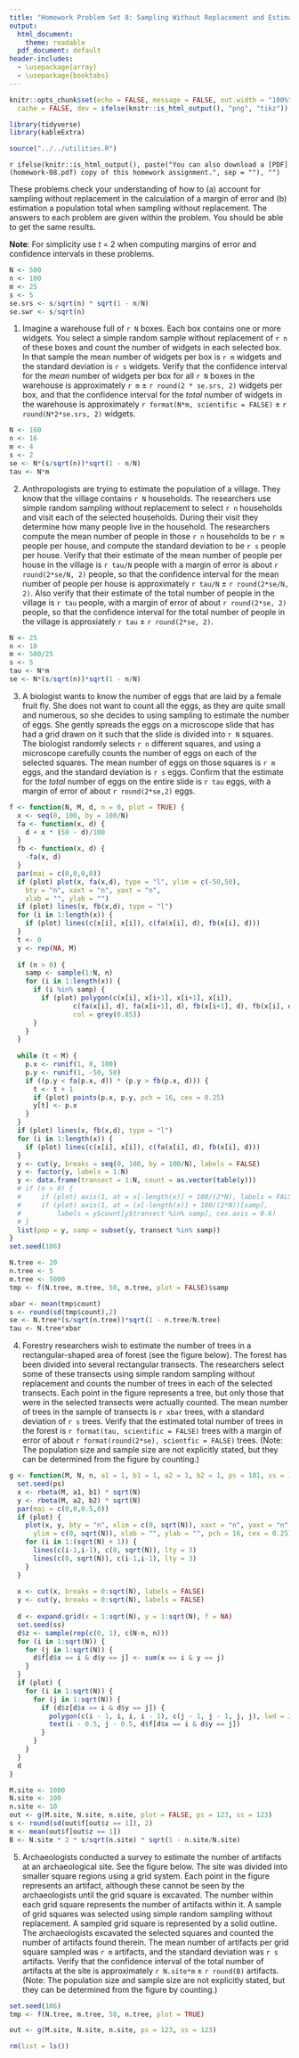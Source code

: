 ```yaml
---
title: "Homework Problem Set 8: Sampling Without Replacement and Estimating Totals"
output: 
  html_document: 
    theme: readable
  pdf_document: default
header-includes:
  - \usepackage{array}
  - \usepackage{booktabs}
---
```


```r
knitr::opts_chunk$set(echo = FALSE, message = FALSE, out.width = "100%", fig.align = "center", 
  cache = FALSE, dev = ifelse(knitr::is_html_output(), "png", "tikz"))
```

```r
library(tidyverse)
library(kableExtra)
```

```r
source("../../utilities.R")
```

`r ifelse(knitr::is_html_output(), paste("You can also download a [PDF](homework-08.pdf) copy of this homework assignment.", sep = ""), "")`

These problems check your understanding of how to (a) account for sampling without replacement in the calculation of a margin of error and (b) estimation a population total when sampling without replacement. The answers to each problem are given within the problem. You should be able to get the same results. 

**Note**: For simplicity use $t$ = 2 when computing margins of error and confidence intervals in these problems.

```r
N <- 500
n <- 100
m <- 25
s <- 5
se.srs <- s/sqrt(n) * sqrt(1 - n/N)
se.swr <- s/sqrt(n)
```

1. Imagine a warehouse full of `r N` boxes. Each box contains one or more widgets. You select a simple random sample without replacement of `r n` of these boxes and count the number of widgets in each selected box. In that sample the mean number of widgets per box is `r m` widgets and the standard deviation is `r s` widgets. Verify that the confidence interval for the *mean* number of widgets per box for all `r N` boxes in the warehouse is approximately `r m` $\pm$ `r round(2 * se.srs, 2)` widgets per box, and that the confidence interval for the *total* number of widgets in the warehouse is approximately `r format(N*m, scientific = FALSE)` $\pm$ `r round(N*2*se.srs, 2)` widgets. 

```r
N <- 160
n <- 16
m <- 4
s <- 2
se <- N*(s/sqrt(n))*sqrt(1 - n/N)
tau <- N*m
```

2. Anthropologists are trying to estimate the population of a village. They know that the village contains `r N` households. The researchers use simple random sampling without replacement to select `r n` households and visit each of the selected households. During their visit they determine how many people live in the household. The researchers compute the mean number of people in those `r n` households to be `r m` people per house, and compute the standard deviation to be `r s` people per house. Verify that their estimate of the mean number of people per house in the village is `r tau/N` people with a margin of error is about `r round(2*se/N, 2)` people, so that the confidence interval for the mean number of people per house is approximately `r tau/N` $\pm$ `r round(2*se/N, 2)`. Also verify that their estimate of the total number of people in the village is `r tau` people, with a margin of error of about `r round(2*se, 2)` people, so that the confidence interval for the total number of people in the village is approxiately `r tau` $\pm$ `r round(2*se, 2)`. 

```r
N <- 25
n <- 10
m <- 500/25
s <- 5
tau <- N*m
se <- N*(s/sqrt(n))*sqrt(1 - n/N)
```

3. A biologist wants to know the number of eggs that are laid by a female fruit fly. She does not want to count all the eggs, as they are quite small and numerous, so she decides to using sampling to estimate the number of eggs. She gently spreads the eggs on a microscope slide that has had a grid drawn on it such that the slide is divided into `r N` squares. The biologist randomly selects `r n` different squares, and using a microscope carefully counts the number of eggs on each of the selected squares. The mean number of eggs on those squares is `r m` eggs, and the standard deviation is `r s` eggs. Confirm that the estimate for the *total* number of eggs on the entire slide is `r tau` eggs, with a margin of error of about `r round(2*se,2)` eggs. 

```r
f <- function(N, M, d, n = 0, plot = TRUE) {
  x <- seq(0, 100, by = 100/N)
  fa <- function(x, d) {
    d + x * (50 - d)/100
  }
  fb <- function(x, d) {
    -fa(x, d)
  } 
  par(mai = c(0,0,0,0))
  if (plot) plot(x, fa(x,d), type = "l", ylim = c(-50,50),
    bty = "n", xaxt = "n", yaxt = "n",
    xlab = "", ylab = "")
  if (plot) lines(x, fb(x,d), type = "l")
  for (i in 1:length(x)) {
    if (plot) lines(c(x[i], x[i]), c(fa(x[i], d), fb(x[i], d)))
  }
  t <- 0
  y <- rep(NA, M)
  
  if (n > 0) {
    samp <- sample(1:N, n)
    for (i in 1:length(x)) {
      if (i %in% samp) {
        if (plot) polygon(c(x[i], x[i+1], x[i+1], x[i]), 
                c(fa(x[i], d), fa(x[i+1], d), fb(x[i+1], d), fb(x[i], d)), 
                col = grey(0.85))
      }
    }
  }
  
  while (t < M) {
    p.x <- runif(1, 0, 100)
    p.y <- runif(1, -50, 50)
    if ((p.y < fa(p.x, d)) * (p.y > fb(p.x, d))) {
      t <- t + 1
      if (plot) points(p.x, p.y, pch = 16, cex = 0.25)
      y[t] <- p.x
    }
  }
  if (plot) lines(x, fb(x,d), type = "l")
  for (i in 1:length(x)) {
    if (plot) lines(c(x[i], x[i]), c(fa(x[i], d), fb(x[i], d)))
  }
  y <- cut(y, breaks = seq(0, 100, by = 100/N), labels = FALSE)
  y <- factor(y, labels = 1:N)
  y <- data.frame(transect = 1:N, count = as.vector(table(y)))    
  # if (n > 0) {
  # 	if (plot) axis(1, at = x[-length(x)] + 100/(2*N), labels = FALSE)
  # 	if (plot) axis(1, at = (x[-length(x)] + 100/(2*N))[samp], 
  # 		labels = y$count[y$transect %in% samp], cex.axis = 0.6)
  # }  
  list(pop = y, samp = subset(y, transect %in% samp))
}
set.seed(106)

N.tree <- 20
n.tree <- 5
m.tree <- 5000
tmp <- f(N.tree, m.tree, 50, n.tree, plot = FALSE)$samp

xbar <- mean(tmp$count)
s <- round(sd(tmp$count),2)
se <- N.tree*(s/sqrt(n.tree))*sqrt(1 - n.tree/N.tree)
tau <- N.tree*xbar
```

4. Forestry researchers wish to estimate the number of trees in a rectangular-shaped area of forest (see the figure below). The forest has been divided into several rectangular transects. The researchers select some of these transects using simple random sampling without replacement and counts the number of trees in each of the selected transects. Each point in the figure represents a tree, but only those that were in the selected transects were actually counted. The mean number of trees in the sample of transects is `r xbar` trees, with a standard deviation of `r s` trees. Verify that the estimated total number of trees in the forest is `r format(tau, scientific = FALSE)` trees with a margin of error of about `r format(round(2*se), scientfic = FALSE)` trees. (Note: The population size and sample size are not explicitly stated, but they can be determined from the figure by counting.)

```r
g <- function(M, N, n, a1 = 1, b1 = 1, a2 = 1, b2 = 1, ps = 101, ss = 102, plot = TRUE) {
  set.seed(ps)
  x <- rbeta(M, a1, b1) * sqrt(N)
  y <- rbeta(M, a2, b2) * sqrt(N)
  par(mai = c(0,0,0.5,0))
  if (plot) {
    plot(x, y, bty = "n", xlim = c(0, sqrt(N)), xaxt = "n", yaxt = "n",
      ylim = c(0, sqrt(N)), xlab = "", ylab = "", pch = 16, cex = 0.25)
    for (i in 1:(sqrt(N) + 1)) {
      lines(c(i-1,i-1), c(0, sqrt(N)), lty = 3)
      lines(c(0, sqrt(N)), c(i-1,i-1), lty = 3)
    }
  }
  
  x <- cut(x, breaks = 0:sqrt(N), labels = FALSE)
  y <- cut(y, breaks = 0:sqrt(N), labels = FALSE)
  
  d <- expand.grid(x = 1:sqrt(N), y = 1:sqrt(N), f = NA)
  set.seed(ss)
  d$z <- sample(rep(c(0, 1), c(N-n, n)))
  for (i in 1:sqrt(N)) {
    for (j in 1:sqrt(N)) {
      d$f[d$x == i & d$y == j] <- sum(x == i & y == j)
    }
  }
  if (plot) {
    for (i in 1:sqrt(N)) {
      for (j in 1:sqrt(N)) {
        if (d$z[d$x == i & d$y == j]) {
          polygon(c(i - 1, i, i, i - 1), c(j - 1, j - 1, j, j), lwd = 2)
          text(i - 0.5, j - 0.5, d$f[d$x == i & d$y == j])
        }
      }
    }
  }
  d
}
```

```r
M.site <- 1000
N.site <- 100
n.site <- 10
out <- g(M.site, N.site, n.site, plot = FALSE, ps = 123, ss = 123)
s <- round(sd(out$f[out$z == 1]), 2)
m <- mean(out$f[out$z == 1])
B <- N.site * 2 * s/sqrt(n.site) * sqrt(1 - n.site/N.site)
```

5. Archaeologists conducted a survey to estimate the number of artifacts at an archaeological site. See the figure below. The site was divided into smaller square regions using a grid system. Each point in the figure represents an artifact, although these cannot be seen by the archaeologists until the grid square is excavated. The number within each grid square represents the number of artifacts within it. A sample of grid squares was selected using simple random sampling without replacement. A sampled grid square is represented by a solid outline. The archaeologists excavated the selected squares and counted the number of artifacts found therein. The mean number of artifacts per grid square sampled was `r m` artifacts, and the standard deviation was `r s` artifacts. Verify that the confidence interval of the total number of artifacts at the site is approximately `r N.site*m` $\pm$ `r round(B)` artifacts. (Note: The population size and sample size are not explicitly stated, but they can be determined from the figure by counting.)

```r
set.seed(106)
tmp <- f(N.tree, m.tree, 50, n.tree, plot = TRUE)
```

```r
out <- g(M.site, N.site, n.site, ps = 123, ss = 123)
```

```r
rm(list = ls())
```

